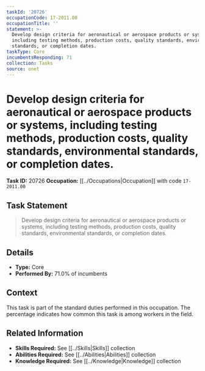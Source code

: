 ```yaml
---
taskId: '20726'
occupationCode: 17-2011.00
occupationTitle: ''
statement: >-
  Develop design criteria for aeronautical or aerospace products or systems,
  including testing methods, production costs, quality standards, environmental
  standards, or completion dates.
taskType: Core
incumbentsResponding: 71
collection: Tasks
source: onet
---
```

# Develop design criteria for aeronautical or aerospace products or systems, including testing methods, production costs, quality standards, environmental standards, or completion dates.

**Task ID:** 20726
**Occupation:** [[../Occupations|Occupation]] with code `17-2011.00`

## Task Statement

> Develop design criteria for aeronautical or aerospace products or systems, including testing methods, production costs, quality standards, environmental standards, or completion dates.

## Details

- **Type:** Core
- **Performed By:** 71.0% of incumbents

## Context

This task is part of the standard duties performed in this occupation. The percentage indicates how common this task is among workers in the field.

## Related Information

- **Skills Required:** See [[../Skills|Skills]] collection
- **Abilities Required:** See [[../Abilities|Abilities]] collection
- **Knowledge Required:** See [[../Knowledge|Knowledge]] collection
